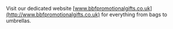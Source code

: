 Visit our dedicated website [www.bbfpromotionalgifts.co.uk](http://www.bbfpromotionalgifts.co.uk) for everything from bags to umbrellas.
